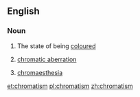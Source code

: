 ==English==

===Noun===
{{en-noun|-}}

# The state of being [[coloured]]
# {{context|optics}} [[chromatic aberration]]
# {{context|psychology}} [[chromaesthesia]]

[[et:chromatism]]
[[pl:chromatism]]
[[zh:chromatism]]